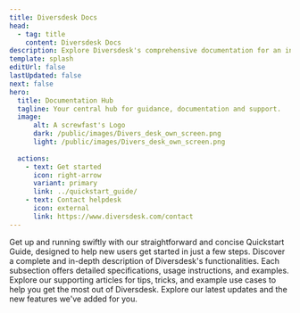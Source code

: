 ```yaml
---
title: Diversdesk Docs
head:
  - tag: title
    content: Diversdesk Docs
description: Explore Diversdesk's comprehensive documentation for an in-depth look at our software its features. 
template: splash
editUrl: false
lastUpdated: false
next: false
hero:
  title: Documentation Hub
  tagline: Your central hub for guidance, documentation and support.
  image:
      alt: A screwfast's Logo
      dark: /public/images/Divers_desk_own_screen.png
      light: /public/images/Divers_desk_own_screen.png
     
  actions:
    - text: Get started 
      icon: right-arrow
      variant: primary
      link: ../quickstart_guide/
    - text: Contact helpdesk
      icon: external
      link: https://www.diversdesk.com/contact
---
```


<CardGrid stagger>

  <Card title="Quick Start Guide" icon="document">
    Get up and running swiftly with our straightforward and concise Quickstart Guide, designed to help new users get started in just a few steps.  
  </Card>

  <Card title="User Manual" icon="seti:eslint">
    Discover a complete and in-depth description of Diversdesk's functionalities. Each subsection offers detailed specifications, usage instructions, and examples.
  </Card>

   <Card title="Articles" icon="seti:puppet">
    Explore our supporting articles for tips, tricks, and example use cases to help you get the most out of Diversdesk.
  </Card>

   <Card title="Updates" icon="seti:terraform">
    Explore our latest updates and the new features we've added for you.
  </Card>
</CardGrid>
